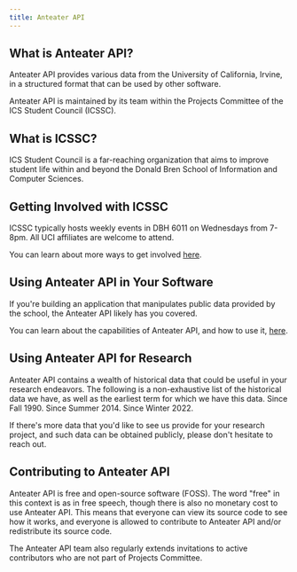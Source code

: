 ```yaml
---
title: Anteater API
---
```



## What is Anteater API?

Anteater API provides various data from the University of California, Irvine, in a structured format that can be used by other software.

Anteater API is maintained by its team within the Projects Committee of the ICS Student Council (ICSSC).

## What is ICSSC?

ICS Student Council is a far-reaching organization that aims to improve student life within and beyond the Donald Bren School of Information and Computer Sciences.

## Getting Involved with ICSSC

ICSSC typically hosts weekly events in DBH 6011 on Wednesdays from 7-8pm. All UCI affiliates are welcome to attend.

You can learn about more ways to get involved [here](https://icssc.club/get-involved).

## Using Anteater API in Your Software

If you're building an application that manipulates public data provided by the school, the Anteater API likely has you covered.

You can learn about the capabilities of Anteater API, and how to use it, [here](/docs/developer/anteaterapi).

## Using Anteater API for Research

Anteater API contains a wealth of historical data that could be useful in your research endeavors. The following is a non-exhaustive list of the historical data we have, as well as the earliest term for which we have this data.
<Accordions>
  <Accordion title="Schedule of Classes">
    Since Fall 1990.
  </Accordion>
  <Accordion title="Grade distributions">
    Since Summer 2014.
  </Accordion>
  <Accordion title="Course enrollment trends">
    Since Winter 2022.
  </Accordion>
</Accordions>

If there's more data that you'd like to see us provide for your research project, and such data can be obtained publicly, please don't hesitate to reach out.

## Contributing to Anteater API

Anteater API is free and open-source software (FOSS). The word "free" in this context is as in free speech, though there is also no monetary cost to use Anteater API. This means that everyone can view its source code to see how it works, and everyone is allowed to contribute to Anteater API and/or redistribute its source code.

The Anteater API team also regularly extends invitations to active contributors who are not part of Projects Committee.
